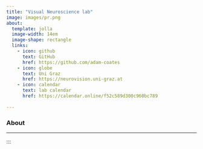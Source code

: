 ---
title: "Visual Neuroscience lab"
image: images/pr.png
about: 
  template: jolla
  image-width: 14em
  image-shape: rectangle
  links:
    - icon: github 
      text: GitHub
      href: https://github.com/adam-coates
    - icon: globe
      text: Uni Graz
      href: https://neurovision.uni-graz.at
    - icon: calendar
      text: lab calendar
      href: https://calendar.online/f52c589d300c960bc789
    
---

### About

<p class="topbr">

</p>

------------------------------------------------------------------------
:::
